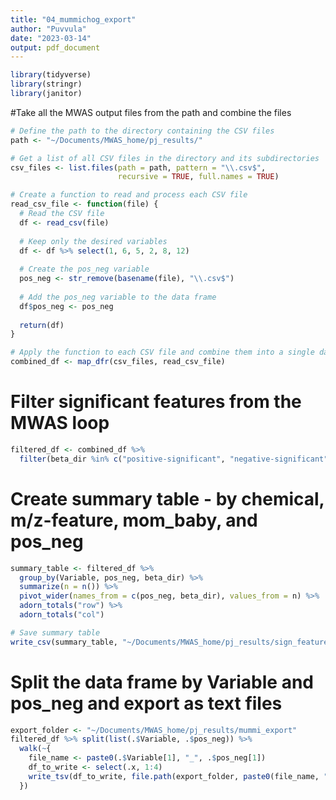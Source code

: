 ```yaml
---
title: "04_mummichog_export"
author: "Puvvula"
date: "2023-03-14"
output: pdf_document
---
```


```r
library(tidyverse)
library(stringr)
library(janitor)
```


#Take all the MWAS output files from the path and combine the files
```r
# Define the path to the directory containing the CSV files
path <- "~/Documents/MWAS_home/pj_results/"

# Get a list of all CSV files in the directory and its subdirectories
csv_files <- list.files(path = path, pattern = "\\.csv$", 
                        recursive = TRUE, full.names = TRUE)

# Create a function to read and process each CSV file
read_csv_file <- function(file) {
  # Read the CSV file
  df <- read_csv(file)
  
  # Keep only the desired variables
  df <- df %>% select(1, 6, 5, 2, 8, 12)
  
  # Create the pos_neg variable
  pos_neg <- str_remove(basename(file), "\\.csv$")
  
  # Add the pos_neg variable to the data frame
  df$pos_neg <- pos_neg
  
  return(df)
}

# Apply the function to each CSV file and combine them into a single data frame
combined_df <- map_dfr(csv_files, read_csv_file)
```

# Filter significant features from the MWAS loop
```r
filtered_df <- combined_df %>% 
  filter(beta_dir %in% c("positive-significant", "negative-significant"))
```

# Create summary table - by chemical, m/z-feature, mom_baby, and pos_neg
```r
summary_table <- filtered_df %>% 
  group_by(Variable, pos_neg, beta_dir) %>% 
  summarize(n = n()) %>% 
  pivot_wider(names_from = c(pos_neg, beta_dir), values_from = n) %>% 
  adorn_totals("row") %>% 
  adorn_totals("col")

# Save summary table
write_csv(summary_table, "~/Documents/MWAS_home/pj_results/sign_features_summary.csv")
```

# Split the data frame by Variable and pos_neg and export as text files
```r
export_folder <- "~/Documents/MWAS_home/pj_results/mummi_export"
filtered_df %>% split(list(.$Variable, .$pos_neg)) %>% 
  walk(~{
    file_name <- paste0(.$Variable[1], "_", .$pos_neg[1])
    df_to_write <- select(.x, 1:4)
    write_tsv(df_to_write, file.path(export_folder, paste0(file_name, ".txt")))
  })

```

